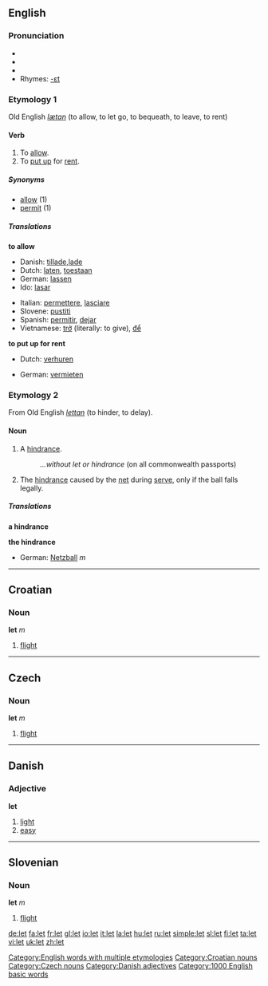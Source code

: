 {{see|Let}}

==English==

{{rank|whole|find|got|192|let|world|thing|set}}

===Pronunciation===
*{{SAMPA|/lEt/}}
*{{IPA|/lεt/}}
*{{audio|en-us-let.ogg|Audio (US)}}
*Rhymes: [[Rhymes:English:-ɛt|-ɛt]]

===Etymology 1===
Old English ''[[lætan]]'' (to allow, to let go, to bequeath, to leave, to rent)

====Verb====
{{en-verb|lets|letting|let}}

#To [[allow]].
#To [[put up]] for [[rent]].

=====Synonyms=====
*[[allow]] (1)
*[[permit]] (1)

=====Translations=====
'''to allow'''
{{top}}
*Danish: [[tillade]],[[lade]]
*Dutch: [[laten]], [[toestaan]]
*German: [[lassen]]
*Ido: [[lasar]]
{{mid}}
*Italian: [[permettere]], [[lasciare]]
*Slovene: [[pustiti]]
*Spanish: [[permitir]], [[dejar]]
*Vietnamese: [[trở]] (literally: to give), [[để]]
{{bottom}}

'''to put up for rent'''
{{top}}
*Dutch: [[verhuren]]
{{mid}}
*German: [[vermieten]]
{{bottom}}

===Etymology 2===
From Old English ''[[lettan]]'' (to hinder, to delay).

====Noun====
{{en-noun}}

#A [[hindrance]].
#:''...without let or hindrance'' (on all commonwealth passports)
# {{cattag|tennis}} The [[hindrance]] caused by the [[net]] during [[serve]], only if the ball falls legally.

=====Translations=====
'''a hindrance'''
{{top}}
{{mid}}
{{bottom}}

'''the hindrance'''
{{top}}
*German: [[Netzball]] ''m''
{{mid}}
{{bottom}}

[[Category:English words with multiple etymologies]]

----

==Croatian==

===Noun===
'''let''' ''m''

#[[flight]]

[[Category:Croatian nouns]]

----

==Czech==

===Noun===
'''let''' ''m''

#[[flight]]

[[Category:Czech nouns]]

----

==Danish==

===Adjective===
'''let'''

#[[light]]
#[[easy]]

[[Category:Danish adjectives]]

----

==Slovenian==

===Noun===
'''let''' ''m''

# [[flight]]

[[Category:1000 English basic words]]

[[de:let]]
[[fa:let]]
[[fr:let]]
[[gl:let]]
[[io:let]]
[[it:let]]
[[la:let]]
[[hu:let]]
[[ru:let]]
[[simple:let]]
[[sl:let]]
[[fi:let]]
[[ta:let]]
[[vi:let]]
[[uk:let]]
[[zh:let]]